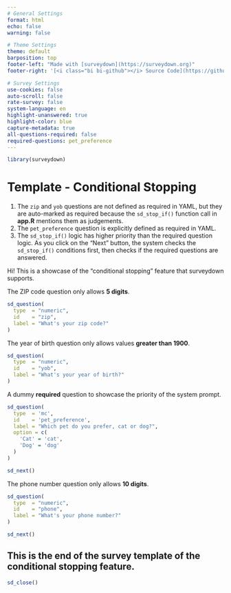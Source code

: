 ```yaml
---
# General Settings
format: html
echo: false
warning: false

# Theme Settings
theme: default
barposition: top
footer-left: "Made with [surveydown](https://surveydown.org)"
footer-right: '[<i class="bi bi-github"></i> Source Code](https://github.com/surveydown-dev/templates)'

# Survey Settings
use-cookies: false
auto-scroll: false
rate-survey: false
system-language: en
highlight-unanswered: true
highlight-color: blue
capture-metadata: true
all-questions-required: false
required-questions: pet_preference
---
```


```r
library(surveydown)
```

::: {.sd_page id=page1}

# Template - Conditional Stopping

::: {.callout-tip}
1. The `zip` and `yob` questions are not defined as required in YAML, but they are auto-marked as required because the `sd_stop_if()` function call in **app.R** mentions them as judgements.
2. The `pet_preference` question is explicitly defined as required in YAML.
3. The `sd_stop_if()` logic has higher priority than the required question logic. As you click on the "Next" button, the system checks the `sd_stop_if()` conditions first, then checks if the required questions are answered.
:::

Hi! This is a showcase of the "conditional stopping" feature that surveydown supports.

The ZIP code question only allows **5 digits**.

```r
sd_question(
  type  = "numeric",
  id    = "zip",
  label = "What's your zip code?"
)
```

The year of birth question only allows values **greater than 1900**.

```r
sd_question(
  type  = "numeric",
  id    = "yob",
  label = "What's your year of birth?"
)
```

A dummy **required** question to showcase the priority of the system prompt.

```r
sd_question(
  type  = 'mc',
  id    = 'pet_preference',
  label = "Which pet do you prefer, cat or dog?",
  option = c(
    'Cat' = 'cat',
    'Dog' = 'dog'
  )
)
```

```r
sd_next()
```

:::

::: {.sd_page id=page2}

The phone number question only allows **10 digits**.

```r
sd_question(
  type  = "numeric",
  id    = "phone",
  label = "What's your phone number?"
)

sd_next()
```

:::

::: {.sd_page id=end}

## This is the end of the survey template of the conditional stopping feature.

```r
sd_close()
```

:::

